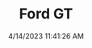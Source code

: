 ---
width: 5954
height: 3969
title: Ford GT
description: Heritage Ford GT at Petrol Lounge.
date: 4/14/2023 11:41:26 AM
cameraMake: Sony
cameraModel: ILCE-7M3
lens: 24-70mm F2.8 DG DN | Art 019
settingsfStop: f/2.8
settingsISO: ISO 200
settingsShutter: 1/40
settingsFocalLength: 31 mm
---